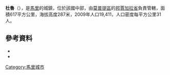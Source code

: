 {{Coord|14|18|N|3|26|W|display=title}}

'''杜魯'''（{{lang-fr|Dourou}}），是[[馬里|馬里]]的城鎮，位於該國中部，由[[莫普提區|莫普提區]]的[[邦賈加拉省|邦賈加拉省]]負責管轄，面積617平方公里，海拔高度287米，2009年人口19,411，人口密度每平方公里31人。

==參考資料==
*{{citation | title=Plan de Sécurité Alimentaire Commune Rurale de Dourou 2006-2010 | publisher=Commissariat à la Sécurité Alimentaire, République du Mali, USAID-Mali | year=2006 | url=http://www.aec.msu.edu/fs2/mali_fd_strtgy/plans/mopti/bandiagara/psa-dourou.pdf | language=fr | deadurl=yes | archiveurl=https://web.archive.org/web/20120905205644/http://www.aec.msu.edu/fs2/mali_fd_strtgy/plans/mopti/bandiagara/psa-dourou.pdf | archivedate=2012年9月5日 | df= }}
*{{citation
 |url         = http://instat.gov.ml/documentation/mopti.pdf
 |publisher   = République de Mali: Institut National de la Statistique
 |title       = Resultats Provisoires RGPH 2009 (Région de Mopti)
 |language    = fr
 |deadurl     = yes
 |archiveurl  = https://www.webcitation.org/6AnaIKCNv?url=http://instat.gov.ml/documentation/mopti.pdf
 |archivedate = 2012-09-19
}}

{{莫普提區}}

[[Category:馬里城市|Category:馬里城市]]


{{Mali-geo-stub}}